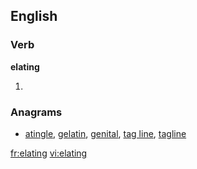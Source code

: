 ==English==

===Verb===
'''elating'''

# {{present participle of|elate}}

===Anagrams===
* [[atingle#English|atingle]], [[gelatin#English|gelatin]], [[genital#English|genital]], [[tag line#English|tag line]], [[tagline#English|tagline]]

[[fr:elating]]
[[vi:elating]]